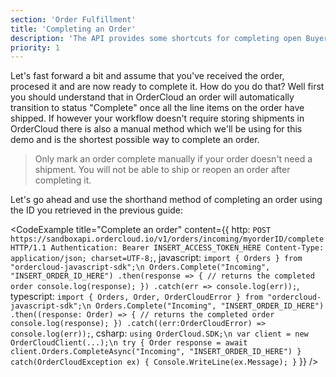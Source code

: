 ```yaml
---
section: 'Order Fulfillment'
title: 'Completing an Order'
description: 'The API provides some shortcuts for completing open Buyer Orders, learn what it means to "complete" an order and how to do so.'
priority: 1
---
```


Let's fast forward a bit and assume that you've received the order, procesed it and are now ready to complete it. How do you do that? Well first you should understand that in OrderCloud an order will automatically transition to status "Complete" once all the line items on the order have shipped. If however your workflow doesn't require storing shipments in OrderCloud there is also a manual method which we'll be using for this demo and is the shortest possible way to complete an order.

> Only mark an order complete manually if your order doesn't need a shipment. You will not be able to ship or reopen an order after completing it.

Let's go ahead and use the shorthand method of completing an order using the ID you retrieved in the previous guide:

<CodeExample
  title="Complete an order"
  content={{
    http: `POST https://sandboxapi.ordercloud.io/v1/orders/incoming/myorderID/complete HTTP/1.1
Authentication: Bearer INSERT_ACCESS_TOKEN_HERE
Content-Type: application/json; charset=UTF-8;`,
javascript: `import { Orders } from "ordercloud-javascript-sdk";\n
Orders.Complete("Incoming", "INSERT_ORDER_ID_HERE")
.then(response => {
    // returns the completed order
    console.log(response);
})
.catch(err => console.log(err));`,
typescript: `import { Orders, Order, OrderCloudError } from "ordercloud-javascript-sdk";\n
Orders.Complete("Incoming", "INSERT_ORDER_ID_HERE")
  .then((response: Order) => {
      // returns the completed order
      console.log(response);
  })
  .catch((err:OrderCloudError) => console.log(err));`,
csharp: `using OrderCloud.SDK;\n
var client = new OrderCloudClient(...);\n
try {
    Order response = await client.Orders.CompleteAsync("Incoming", "INSERT_ORDER_ID_HERE")
} catch(OrderCloudException ex) {
    Console.WriteLine(ex.Message);
}`
}}
/>
